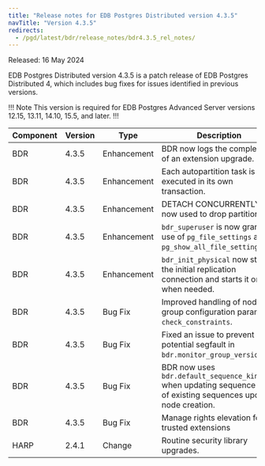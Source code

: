 ```yaml
---
title: "Release notes for EDB Postgres Distributed version 4.3.5"
navTitle: "Version 4.3.5"
redirects:
  - /pgd/latest/bdr/release_notes/bdr4.3.5_rel_notes/
---
```


Released: 16 May 2024

EDB Postgres Distributed version 4.3.5 is a patch release of EDB Postgres Distributed 4, which includes bug fixes for issues identified in previous versions.

!!! Note
This version is required for EDB Postgres Advanced Server versions 12.15, 13.11, 14.10, 15.5, and later.
!!!

| Component | Version | Type        | Description                                                                                                    | Ticket         |
|-----------|---------|-------------|----------------------------------------------------------------------------------------------------------------|----------------|
| BDR       | 4.3.5   | Enhancement | BDR now logs the completion of an extension upgrade.                                                           |                |
| BDR       | 4.3.5   | Enhancement | Each autopartition task is now executed in its own transaction.                                                |                |
| BDR       | 4.3.5   | Enhancement | DETACH CONCURRENTLY is now used to drop partitions.                                                            | RT101407/35476 |
| BDR       | 4.3.5   | Enhancement | `bdr_superuser` is now granted use of `pg_file_settings` and `pg_show_all_file_settings()`.                    |                |
| BDR       | 4.3.5   | Enhancement | `bdr_init_physical` now stops the initial replication connection and starts it only when needed.               | RT102828/35305 |
| BDR       | 4.3.5   | Bug Fix     | Improved handling of node group configuration parameter `check_constraints`.                                   | RT99956/31896  |
| BDR       | 4.3.5   | Bug Fix     | Fixed an issue to prevent potential segfault in `bdr.monitor_group_versions()`.                                | RT102290/34051 |
| BDR       | 4.3.5   | Bug Fix     | BDR now uses `bdr.default_sequence_kind` when updating sequence kind of existing sequences upon node creation. |                |
| BDR       | 4.3.5   | Bug Fix     | Manage rights elevation for trusted extensions                                                                 |                |
| HARP      | 2.4.1   | Change      | Routine security library upgrades.                                                                             |                |


